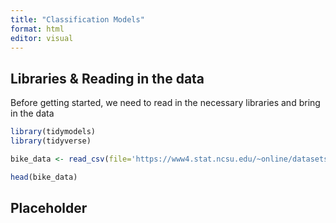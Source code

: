 ```yaml
---
title: "Classification Models"
format: html
editor: visual
---
```


## Libraries & Reading in the data

Before getting started, we need to read in the necessary libraries and bring in the data

```r
library(tidymodels)
library(tidyverse)

bike_data <- read_csv(file='https://www4.stat.ncsu.edu/~online/datasets/SeoulBikeData.csv',show_col_types=FALSE)

head(bike_data)
```

## Placeholder

